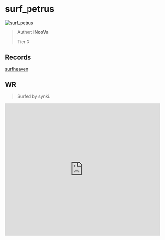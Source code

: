 
# surf_petrus

![surf_petrus](https://raw.githubusercontent.com/Sayt123/SurfMapPics/Maps-and-bonuses/csgo/surf_petrus.jpg)

> Author: **iNooVa**
>
> Tier 3

## Records

[surfheaven](https://surfheaven.eu/map/surf_petrus)

## WR

> Surfed by synki.

<iframe
width="100%"
height="430"
src="https://www.youtube.com/embed/yOU_Nqqpk2Q"
frameborder="0"
allow="accelerometer; autoplay; clipboard-write; encrypted-media; gyroscope; picture-in-picture"
allowFullScreen
/>

```md

[Surf Timer] - --- finished in 00:49:93 (WR -00:01:35). Improving by 00:01:49
[Surf Timer] - --- beat the map record! Rank: 1/162


```
                